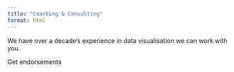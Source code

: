 ```yaml
---
title: "Coaching & Consulting"
format: html
---
```


We have over a decade's experience in data visualisation we can work with you.

Get endorsements